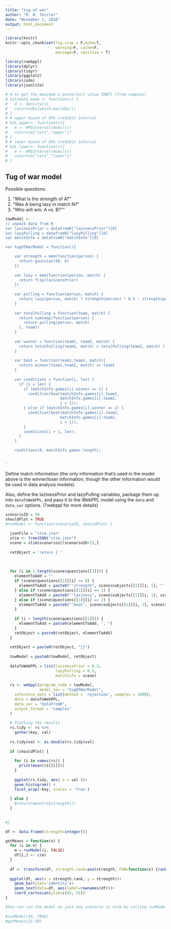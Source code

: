 ```yaml
---
title: "tug-of-war"
author: "M. H. Tessler"
date: "November 1, 2016"
output: html_document
---
```


```r
library(knitr)
knitr::opts_chunk$set(fig.crop = F,echo=T, 
                      warning=F, cache=F, 
                      message=F, sanitize = T)

library(rwebppl)
library(dplyr)
library(tidyr)
library(ggplot2)
library(coda)
library(jsonlite)

# # to get the maximum a posteriori value [MAP] (from samples)
# estimate_mode <- function(s) {
#   d <- density(s)
#   return(d$x[which.max(d$y)])
# }
# # upper bound of 95% credible interval
# hdi_upper<- function(s){
#   m <- HPDinterval(mcmc(s))
#   return(m["var1","upper"])
# }
# # lower bound of 95% credible interval
# hdi_lower<- function(s){
#   m <- HPDinterval(mcmc(s))
#   return(m["var1","lower"])
# }
```

## Tug of war model

Possible questions: 

1. "What is the strength of A?"
2. "Was A being lazy in match N?"
3. "Who will win: A vs. B?""

```r
towModel <- '
// unpack data from R
var lazinessPrior = datafromR["lazinessPrior"][0]
var lazyPulling = datafromR["lazyPulling"][0]
var matchInfo = datafromR["matchInfo"][0]

var tugOfWarModel = function(){

    var strength = mem(function(person) {
      return gaussian(50, 6)
    })
    
    var lazy = mem(function(person, match) {
      return flip(lazinessPrior)
    })
    
    var pulling = function(person, match) {
      return lazy(person, match) ? strength(person) * 0.5 : strength(person)
    }
    
    var totalPulling = function(team, match) {
      return sum(map(function(person) {
        return pulling(person, match)
      }, team))
    }
    
    var winner = function(team1, team2, match) {
      return totalPulling(team1, match) > totalPulling(team2, match) ? team1 : team2
    }
    
    var beat = function(team1,team2, match){
      return winner(team1,team2, match) == team1
    }
    
    var conditions = function(i, len) {
      if (i < len) {
        if (matchInfo.games[i].winner == 1) {
          condition(beat(matchInfo.games[i].team1,
                        matchInfo.games[i].team2,
                        i + 1));
        } else if (matchInfo.games[i].winner == 2) {
          condition(beat(matchInfo.games[i].team2,
                        matchInfo.games[i].team1,
                        i + 1));
        }
        conditions(i + 1, len);
      }
    }

    conditions(0, matchInfo.games.length);


'
```

Define match information (the only information that's used in the model above is the winner/loser information, though the other information would be used in data analysis models).

Also, define the lazinessPrior and lazyPulling variables, package them up into `dataToWebPPL`, and pass it to the WebPPL model using the `data` and `data_var` options. (?webppl for more details)

```r
scenarioID = 30
shouldPlot = TRUE
#runModel <- function(scenarioID, shouldPlot) {
  
  jsonFile = "stim.json"
  stim <- fromJSON("stim.json")
  scene = stim$scenarios[(scenarioID+1),]
  
  retObject = 'return { '
  
  
  
  for (i in 1:length(scene$questions[[1]])) {
    elementToAdd = ""
    if (scene$questions[[1]][i] == 0) {
      elementToAdd = paste0("'strength", scene$subjects[[1]][i, 1], "': strength(", scene$subjects[[1]][i, 1], ")")
    } else if (scene$questions[[1]][i] == 1) {
      elementToAdd = paste0("'laziness", scene$subjects[[1]][i, 1], scene$subjects[[1]][i, 2], "': lazy(", scene$subjects[[1]][i, 1], ", ", scene$subjects[[1]][i, 2], ")")
    } else if (scene$questions[[1]][i] == 2) {
      elementToAdd = paste0("'beat", scene$subjects[[1]][i, 1], scene$subjects[[1]][i, 2], "': beat(", scene$subjects[[1]][i, 1], ", ", scene$subjects[[1]][i, 2], ")")
    }
  
    if (i < length(scene$questions[[1]])) {
      elementToAdd = paste0(elementToAdd, ", ")
    }
    retObject = paste0(retObject, elementToAdd)
  }
  
  retObject = paste0(retObject, "}}")
  
  towModel = paste0(towModel, retObject)
  
  dataToWebPPL = list(lazinessPrior = 0.3, 
                      lazyPulling = 0.5,
                      matchInfo = scene)
  
  rs <- webppl(program_code = towModel, 
               model_var = "tugOfWarModel",
    inference_opts = list(method = 'rejection', samples = 1000),
    data = dataToWebPPL,
    data_var = "datafromR",
    output_format = "samples"
  )
  
  # Plotting the results
  rs.tidy <- rs %>%
    gather(key, val)
  
  rs.tidy$val <- as.double(rs.tidy$val)
  
  if (shouldPlot) {
    
    for (i in names(rs)) {
      print(mean(rs[[i]]))
    }
    
    ggplot(rs.tidy, aes( x = val ))+
    geom_histogram() +
    facet_wrap(~key, scales = 'free')
    
  } else {
    #return(mean(rs$strength1))
  }
  
  
#}

df <- data.frame(strength=integer())

getMeans = function(n) {
  for (i in n) {
    m = runModel(i, FALSE)
    df[i,] <- c(m) 
  }
  
  df <- transform(df, strength.rank=ave(strength, FUN=function(x) {rank(x)}))
  
  ggplot(df, aes(x = strength.rank, y = strength))+
    geom_bar(stat='identity')+
    geom_text(data=df, aes(label=rownames(df)))+
    coord_cartesian(ylim=c(45, 55))
}

#You can run the model on just one scenario in stim by calling runModel(id, TRUE)
  
#runModel(30, TRUE)
#getMeans(21:30)
```